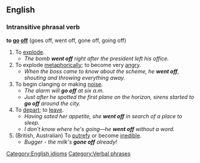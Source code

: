 ==English==
=== Intransitive phrasal verb ===
'''to [[go]] [[off]]''' (goes off, went off, gone off, going off)

# To [[explode]].
#* ''The bomb '''went off''' right after the president left his office.''       
# To explode [[metaphorically]]; to become very [[angry]].
#* ''When the boss came to know about the scheme, he '''went off''', shouting and throwing everything away.''
# To begin clanging or making [[noise]].
#* ''The alarm will '''go off''' at six a.m.''
#* ''Just after he spotted the first plane on the horizon, sirens started to '''go off''' around the city.''
# To [[depart]]; to [[leave]].
#* ''Having sated her appetite, she '''went off''' in search of a place to sleep.''
#* ''I don't know where he's going&mdash;he '''went off''' without a word.''
# (British, Australian) To [[putrefy]] or become [[inedible]].
#* ''Bugger - the milk's '''gone off''' already!''

[[Category:English idioms]] [[Category:Verbal phrases]]